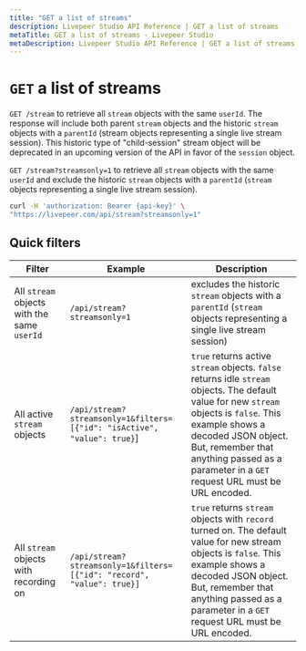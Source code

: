 ```yaml
---
title: "GET a list of streams"
description: Livepeer Studio API Reference | GET a list of streams
metaTitle: GET a list of streams - Livepeer Studio
metaDescription: Livepeer Studio API Reference | GET a list of streams
---
```


# `GET` a list of streams

`GET /stream` to retrieve all `stream` objects with the same `userId`. The
response will include both parent `stream` objects and the historic `stream`
objects with a `parentId` (stream objects representing a single live stream
session). This historic type of "child-session" stream object will be deprecated
in an upcoming version of the API in favor of the `session` object.

`GET /stream?streamsonly=1` to retrieve all `stream` objects with the same
`userId` and exclude the historic `stream` objects with a `parentId` (`stream`
objects representing a single live stream session).

```bash
curl -H 'authorization: Bearer {api-key}' \
"https://livepeer.com/api/stream?streamsonly=1"
```

## Quick filters

| Filter                                      | Example                                                                 | Description                                                                                                                                                                                                                                                                   |
| ------------------------------------------- | ----------------------------------------------------------------------- | ----------------------------------------------------------------------------------------------------------------------------------------------------------------------------------------------------------------------------------------------------------------------------- |
| All `stream` objects with the same `userId` | `/api/stream?streamsonly=1`                                             | excludes the historic `stream` objects with a `parentId` (`stream` objects representing a single live stream session)                                                                                                                                                         |
| All active `stream` objects                 | `/api/stream?streamsonly=1&filters=[{"id": "isActive", "value": true}`] | `true` returns active `stream` objects. `false` returns idle `stream` objects. The default value for new `stream` objects is `false`. This example shows a decoded JSON object. But, remember that anything passed as a parameter in a `GET` request URL must be URL encoded. |
| All `stream` objects with recording on      | `/api/stream?streamsonly=1&filters=[{"id": "record", "value": true}]`   | `true` returns `stream` objects with `record` turned on. The default value for new stream objects is `false`. This example shows a decoded JSON object. But, remember that anything passed as a parameter in a `GET` request URL must be URL encoded.                         |

